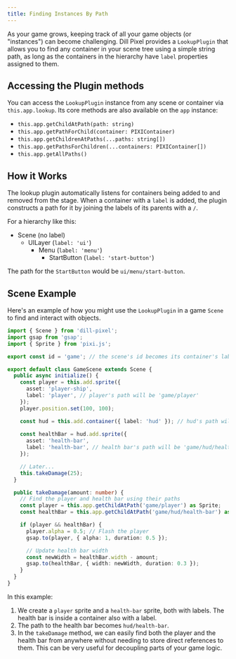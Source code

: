 ```yaml
---
title: Finding Instances By Path
---
```


As your game grows, keeping track of all your game objects (or "instances") can become challenging. Dill Pixel provides a `LookupPlugin` that allows you to find any container in your scene tree using a simple string path, as long as the containers in the hierarchy have `label` properties assigned to them.

## Accessing the Plugin methods

You can access the `LookupPlugin` instance from any scene or container via `this.app.lookup`. Its core methods are also available on the `app` instance: 

- `this.app.getChildAtPath(path: string)`
- `this.app.getPathForChild(container: PIXIContainer)`
- `this.app.getChildrenAtPaths(...paths: string[])`
- `this.app.getPathsForChildren(...containers: PIXIContainer[])`
- `this.app.getAllPaths()`

## How it Works

The lookup plugin automatically listens for containers being added to and removed from the stage. When a container with a `label` is added, the plugin constructs a path for it by joining the labels of its parents with a `/`.

For a hierarchy like this:
- Scene (no label)
    - UILayer (`label: 'ui'`)
        - Menu (`label: 'menu'`)
            - StartButton (`label: 'start-button'`)

The path for the `StartButton` would be `ui/menu/start-button`.

## Scene Example

Here's an example of how you might use the `LookupPlugin` in a game `Scene` to find and interact with objects.

```ts
import { Scene } from 'dill-pixel';
import gsap from 'gsap';
import { Sprite } from 'pixi.js';

export const id = 'game'; // the scene's id becomes its container's label

export default class GameScene extends Scene {
  public async initialize() {
    const player = this.add.sprite({
      asset: 'player-ship',
      label: 'player', // player's path will be 'game/player'
    });
    player.position.set(100, 100);

    const hud = this.add.container({ label: 'hud' }); // hud's path will be 'game/hud'
    
    const healthBar = hud.add.sprite({
      asset: 'health-bar',
      label: 'health-bar', // health bar's path will be 'game/hud/health-bar'
    });

    // Later...
    this.takeDamage(25);
  }

  public takeDamage(amount: number) {
    // Find the player and health bar using their paths
    const player = this.app.getChildAtPath('game/player') as Sprite;
    const healthBar = this.app.getChildAtPath('game/hud/health-bar') as Sprite;

    if (player && healthBar) {
      player.alpha = 0.5; // Flash the player
      gsap.to(player, { alpha: 1, duration: 0.5 });

      // Update health bar width
      const newWidth = healthBar.width - amount;
      gsap.to(healthBar, { width: newWidth, duration: 0.3 });
    }
  }
}

```

In this example:
1. We create a `player` sprite and a `health-bar` sprite, both with labels. The health bar is inside a container also with a label.
2. The path to the health bar becomes `hud/health-bar`.
3. In the `takeDamage` method, we can easily find both the player and the health bar from anywhere without needing to store direct references to them. This can be very useful for decoupling parts of your game logic. 